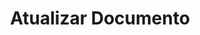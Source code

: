 ---
title: "Atualizar Documento"
api: "PUT https://regis.app.byefive.com.br/rest/documents/{key}"
description: "Atualiza um documento existente"
---